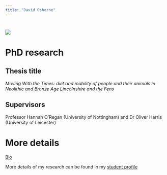 ```yaml
---
title: "David Osborne"
---
```


# ![](IMG_2061.png)

# PhD research

## Thesis title

*Moving With the Times: diet and mobility of people and their animals in Neolithic and Bronze Age Lincolnshire and the Fens*

## Supervisors

Professor Hannah O'Regan (University of Nottingham) and Dr Oliver Harris (University of Leicester)

# More details

[Bio](about.qmd)

More details of my research can be found in my [student profile](https://www.midlands4cities.ac.uk/student_profile/david-osborne/)
